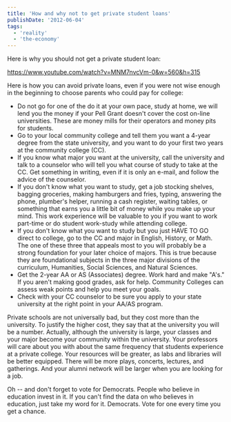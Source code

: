 ```yaml
---
title: 'How and why not to get private student loans'
publishDate: '2012-06-04'
tags:
  - 'reality'
  - 'the-economy'
---
```


Here is why you should not get a private student loan:

https://www.youtube.com/watch?v=MNM7nvcVm-0&w=560&h=315

Here is how you can avoid private loans, even if you were not wise enough in the beginning to choose parents who could pay for college:

- Do not go for one of the do it at your own pace, study at home, we will lend you the money if your Pell Grant doesn't cover the cost on-line universities. These are money mills for their operators and money pits for students.
- Go to your local community college and tell them you want a 4-year degree from the state university, and you want to do your first two years at the community college (CC).
- If you know what major you want at the university, call the university and talk to a counselor who will tell you what course of study to take at the CC. Get something in writing, even if it is only an e-mail, and follow the advice of the counselor.
- If you don't know what you want to study, get a job stocking shelves, bagging groceries, making hamburgers and fries, typing, answering the phone, plumber's helper, running a cash register, waiting tables, or something that earns you a little bit of money while you make up your mind. This work experience will be valuable to you if you want to work part-time or do student work-study while attending college.
- If you don't know what you want to study but you just HAVE TO GO direct to college, go to the CC and major in English, History, or Math. The one of these three that appeals most to you will probably be a strong foundation for your later choice of majors. This is true because they are foundational subjects in the three major divisions of the curriculum, Humanities, Social Sciences, and Natural Sciences.
- Get the 2-year AA or AS (Associates) degree. Work hard and make "A's." If you aren't making good grades, ask for help. Community Colleges can assess weak points and help you meet your goals.
- Check with your CC counselor to be sure you apply to your state university at the right point in your AA/AS program.

Private schools are not universally bad, but they cost more than the university. To justify the higher cost, they say that at the university you will be a number. Actually, although the university is large, your classes and your major become your community within the university. Your professors will care about you with about the same frequency that students experience at a private college. Your resources will be greater, as labs and libraries will be better equipped. There will be more plays, concerts, lectures, and gatherings. And your alumni network will be larger when you are looking for a job.

Oh -- and don't forget to vote for Democrats. People who believe in education invest in it. If you can't find the data on who believes in education, just take my word for it. Democrats. Vote for one every time you get a chance.
